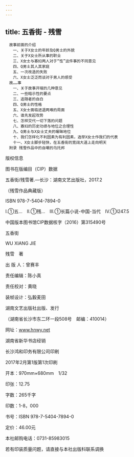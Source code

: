 ```yaml
---
---
---
```

title: 五香街 - 残雪
---


```
　故事前面的介绍
　　一、关于X女士的年龄及Q男士的外貌
　　二、关于X女士所从事的职业
　　三、X女士与寡妇两人对于“性”这件事的不同意见
　　四、Q男士其人其家庭
　　五、一次改造的失败
　　六、X女士泛泛而谈对于男人的感受
　故……事
　　一、关于故事开端的几种意见
　　二、一些暗示性的要点
　　三、追随者的自白
　　四、Q男士的性格
　　五、X女士面临进退两难的局面
　　六、谁先发起攻势
　　七、怎样交代一切下落的问题
　　八、寡妇的历史功绩与地位之合理性
　　九、Q男士与X女士丈夫的暧昧地位
　　十、我们怎样化不利因素为有利因素，选举X女士作我们的代表
　　十一、X女士脚步轻快，在五香街的宽阔大道上走向明天
　附录 残雪作品中的自嘲的乌托邦
```

版权信息


图书在版编目（CIP）数据

五香街/残雪著.—长沙：湖南文艺出版社，2017.2

（残雪作品典藏版）

ISBN 978-7-5404-7894-0

Ⅰ.①五…　Ⅱ.①残…　Ⅲ.①长篇小说-中国-当代　Ⅳ.①I247.5

中国版本图书馆CIP数据核字（2016）第315490号





五香街



WU XIANG JIE

残雪　著

出 版 人：曾赛丰

责任编辑：陈小真

责任校对：黄晓

装帧设计：弘毅麦田

湖南文艺出版社出版、发行

（湖南省长沙市东二环一段508号　邮编：410014）

网址：www.hnwy.net

湖南省新华书店经销

长沙鸿和印务有限公司印刷

2017年2月第1版第1次印刷

开本：970mm×680mm　1/32

印张：12.75

字数：265千字

印数：1-8，000

书号：ISBN 978-7-5404-7894-0

定价：46.00元

本社邮购电话：0731-85983015

若有印装质量问题，请直接与本社出版科联系调换
